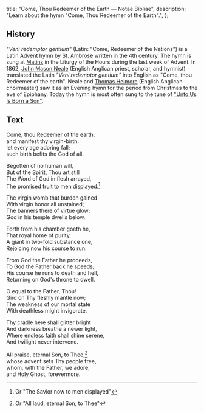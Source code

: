   title: "Come, Thou Redeemer of the Earth — Notae Bibliae",
  description: "Learn about the hymn \"Come, Thou Redeemer of the Earth\".",
};

<Initial text="Come, Thou Redeemer of the Earth" />

## History

*"Veni redemptor gentium"* (Latin: "Come, Redeemer of the Nations") is a Latin Advent hymn by [St. Ambrose](/people/saints/latin-fathers/ambrose-of-milan) written in the 4th century. The hymn is sung at [Matins](/glossary/liturgical-terms#matins) in the Liturgy of the Hours during the last week of Advent. In 1862, [John Mason Neale](/liturgy/music/composers/john-mason-neale) (English Anglican priest, scholar, and hymnist) translated the Latin *"Veni redemptor gentium"* into English as "Come, thou Redeemer of the earth". Neale and [Thomas Helmore](/liturgy/music/composers/thomas-helmore) (English Anglican choirmaster) saw it as an Evening hymn for the period from Christmas to the eve of Epiphany. Today the hymn is most often sung to the tune of ["Unto Us Is Born a Son"](/liturgy/music/hymns/unto-us-is-born-a-son).

## Text

Come, thou Redeemer of the earth,<br/>
and manifest thy virgin-birth:<br/>
let every age adoring fall;<br/>
such birth befits the God of all.

Begotten of no human will,<br/>
But of the Spirit, Thou art still<br/>
The Word of God in flesh arrayed,<br/>
The promised fruit to men displayed.[^1]

The virgin womb that burden gained<br/>
With virgin honor all unstained;<br/>
The banners there of virtue glow;<br/>
God in his temple dwells below.

Forth from his chamber goeth he,<br/>
That royal home of purity,<br/>
A giant in two-fold substance one,<br/>
Rejoicing now his course to run.

From God the Father he proceeds,<br/>
To God the Father back he speeds;<br/>
His course he runs to death and hell,<br/>
Returning on God's throne to dwell.

O equal to the Father, Thou!<br/>
Gird on Thy fleshly mantle now;<br/>
The weakness of our mortal state<br/>
With deathless might invigorate.

Thy cradle here shall glitter bright<br/>
And darkness breathe a newer light,<br/>
Where endless faith shall shine serene,<br/>
And twilight never intervene.

All praise, eternal Son, to Thee,[^2]<br/>
whose advent sets Thy people free,<br/>
whom, with the Father, we adore,<br/>
and Holy Ghost, forevermore.

[^1]: Or "The Savior now to men displayed"
[^2]: Or "All laud, eternal Son, to Thee"
